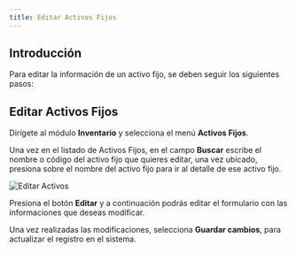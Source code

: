 ```yaml
---
title: Editar Activos Fijos
---
```


## Introducción

Para editar la información de un activo fijo, se deben seguir los siguientes pasos:

## Editar Activos Fijos

Dirígete al módulo **Inventario** y selecciona el menú **Activos Fijos**.

Una vez en el listado de Activos Fijos, en el campo **Buscar** escribe el nombre o código del activo fijo que quieres editar, una vez ubicado, presiona sobre el nombre del activo fijo para ir al detalle de ese activo fijo. 

![Editar Activos](/images/activos-fijos/editar-01.png)

Presiona el botón **Editar** y a continuación podrás editar el formulario con las informaciones que deseas modificar.

Una vez realizadas las modificaciones, selecciona **Guardar cambios**, para actualizar el registro en el sistema.